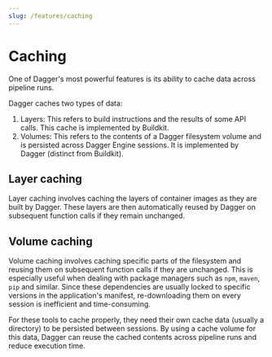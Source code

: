 ```yaml
---
slug: /features/caching
---
```


# Caching

One of Dagger's most powerful features is its ability to cache data across pipeline runs.

Dagger caches two types of data:

1. Layers: This refers to build instructions and the results of some API calls. This cache is implemented by Buildkit.
2. Volumes: This refers to the contents of a Dagger filesystem volume and is persisted across Dagger Engine sessions. It is implemented by Dagger (distinct from Buildkit).

## Layer caching

Layer caching involves caching the layers of container images as they are built by Dagger. These layers are then automatically reused by Dagger on subsequent function calls if they remain unchanged.

## Volume caching

Volume caching involves caching specific parts of the filesystem and reusing them on subsequent function calls if they are unchanged. This is especially useful when dealing with package managers such as `npm`, `maven`, `pip` and similar. Since these dependencies are usually locked to specific versions in the application's manifest, re-downloading them on every session is inefficient and time-consuming.

For these tools to cache properly, they need their own cache data (usually a directory) to be persisted between sessions. By using a cache volume for this data, Dagger can reuse the cached contents across pipeline runs and reduce execution time.
